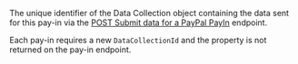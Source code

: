 <ParamField body="DataCollectionId" type="string" required>

The unique identifier of the Data Collection object containing the data sent for this pay-in via the [POST Submit data for a PayPal PayIn](/api-reference/paypal/submit-data-paypal-payin) endpoint.

Each pay-in requires a new `DataCollectionId` and the property is not returned on the pay-in endpoint.
</ParamField>